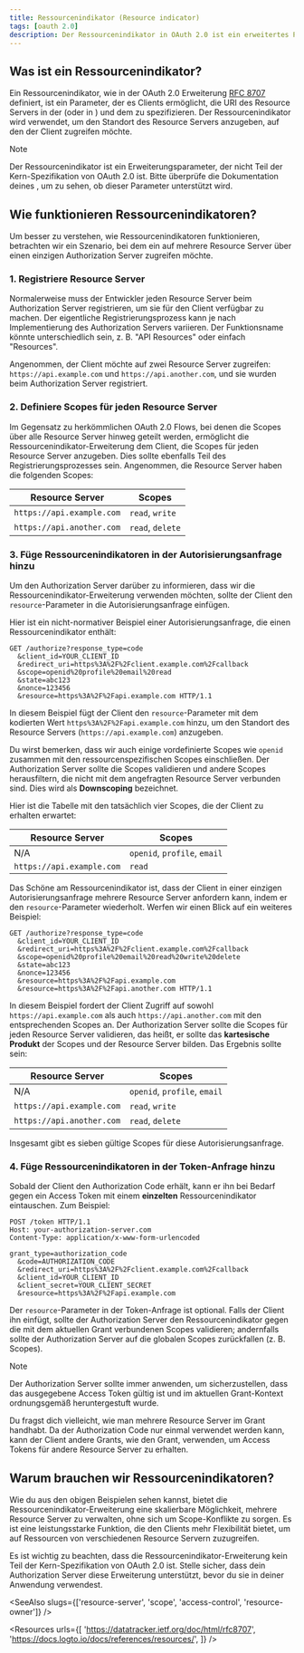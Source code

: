 ```yaml
---
title: Ressourcenindikator (Resource indicator)
tags: [oauth 2.0]
description: Der Ressourcenindikator in OAuth 2.0 ist ein erweitertes Parameter, definiert in RFC 8707, das es Clients ermöglicht, den Standort des Resource Servers im Authorization Request (Autorisierungsanfrage) zu spezifizieren. Es bietet eine skalierbare Möglichkeit, mehrere Resource Server in einem einzigen Authorization Server (Autorisierungsserver) zu verwalten.
---
```


## Was ist ein Ressourcenindikator?

Ein Ressourcenindikator, wie in der OAuth 2.0 Erweiterung [RFC 8707](https://datatracker.ietf.org/doc/html/rfc8707) definiert, ist ein Parameter, der es Clients ermöglicht, die URI des Resource Servers in der <Ref slug="authorization-request" /> (oder <Ref slug="authentication-request" /> in <Ref slug="openid-connect" />) und dem <Ref slug="token-request" /> zu spezifizieren. Der Ressourcenindikator wird verwendet, um den Standort des Resource Servers anzugeben, auf den der Client zugreifen möchte.

> [!Note]
> Der Ressourcenindikator ist ein Erweiterungsparameter, der nicht Teil der Kern-Spezifikation von OAuth 2.0 ist. Bitte überprüfe die Dokumentation deines <Ref slug="authorization-server" />, um zu sehen, ob dieser Parameter unterstützt wird.

## Wie funktionieren Ressourcenindikatoren?

Um besser zu verstehen, wie Ressourcenindikatoren funktionieren, betrachten wir ein Szenario, bei dem ein <Ref slug="client" /> auf mehrere <Ref slug="resource-server">Resource Server</Ref> über einen einzigen Authorization Server zugreifen möchte.

### 1. Registriere Resource Server

Normalerweise muss der Entwickler jeden Resource Server beim Authorization Server registrieren, um sie für den Client verfügbar zu machen. Der eigentliche Registrierungsprozess kann je nach Implementierung des Authorization Servers variieren. Der Funktionsname könnte unterschiedlich sein, z. B. "API Resources" oder einfach "Resources".

Angenommen, der Client möchte auf zwei Resource Server zugreifen: `https://api.example.com` und `https://api.another.com`, und sie wurden beim Authorization Server registriert.

### 2. Definiere Scopes für jeden Resource Server

Im Gegensatz zu herkömmlichen OAuth 2.0 Flows, bei denen die <Ref slug="scope">Scopes</Ref> über alle Resource Server hinweg geteilt werden, ermöglicht die Ressourcenindikator-Erweiterung dem Client, die Scopes für jeden Resource Server anzugeben. Dies sollte ebenfalls Teil des Registrierungsprozesses sein. Angenommen, die Resource Server haben die folgenden Scopes:

| Resource Server           | Scopes           |
|---------------------------|------------------|
| `https://api.example.com` | `read`, `write`  |
| `https://api.another.com` | `read`, `delete` |

### 3. Füge Ressourcenindikatoren in der Autorisierungsanfrage hinzu

Um den Authorization Server darüber zu informieren, dass wir die Ressourcenindikator-Erweiterung verwenden möchten, sollte der Client den `resource`-Parameter in die Autorisierungsanfrage einfügen.

Hier ist ein nicht-normativer Beispiel einer Autorisierungsanfrage, die einen Ressourcenindikator enthält:

```http
GET /authorize?response_type=code
  &client_id=YOUR_CLIENT_ID
  &redirect_uri=https%3A%2F%2Fclient.example.com%2Fcallback
  &scope=openid%20profile%20email%20read
  &state=abc123
  &nonce=123456
  &resource=https%3A%2F%2Fapi.example.com HTTP/1.1
```

In diesem Beispiel fügt der Client den `resource`-Parameter mit dem kodierten Wert `https%3A%2F%2Fapi.example.com` hinzu, um den Standort des Resource Servers (`https://api.example.com`) anzugeben.

Du wirst bemerken, dass wir auch einige vordefinierte Scopes wie `openid` zusammen mit den ressourcenspezifischen Scopes einschließen. Der Authorization Server sollte die Scopes validieren und andere Scopes herausfiltern, die nicht mit dem angefragten Resource Server verbunden sind. Dies wird als **Downscoping** bezeichnet.

Hier ist die Tabelle mit den tatsächlich vier Scopes, die der Client zu erhalten erwartet:

| Resource Server           | Scopes                       |
|---------------------------|------------------------------|
| N/A                       | `openid`, `profile`, `email` |
| `https://api.example.com` | `read`                       |

Das Schöne am Ressourcenindikator ist, dass der Client in einer einzigen Autorisierungsanfrage mehrere Resource Server anfordern kann, indem er den `resource`-Parameter wiederholt. Werfen wir einen Blick auf ein weiteres Beispiel:

```http
GET /authorize?response_type=code
  &client_id=YOUR_CLIENT_ID
  &redirect_uri=https%3A%2F%2Fclient.example.com%2Fcallback
  &scope=openid%20profile%20email%20read%20write%20delete
  &state=abc123
  &nonce=123456
  &resource=https%3A%2F%2Fapi.example.com
  &resource=https%3A%2F%2Fapi.another.com HTTP/1.1
```

In diesem Beispiel fordert der Client Zugriff auf sowohl `https://api.example.com` als auch `https://api.another.com` mit den entsprechenden Scopes an. Der Authorization Server sollte die Scopes für jeden Resource Server validieren, das heißt, er sollte das **kartesische Produkt** der Scopes und der Resource Server bilden. Das Ergebnis sollte sein:

| Resource Server           | Scopes                       |
|---------------------------|------------------------------|
| N/A                       | `openid`, `profile`, `email` |
| `https://api.example.com` | `read`, `write`              |
| `https://api.another.com` | `read`, `delete`             |

Insgesamt gibt es sieben gültige Scopes für diese Autorisierungsanfrage.

### 4. Füge Ressourcenindikatoren in der Token-Anfrage hinzu

Sobald der Client den Authorization Code erhält, kann er ihn bei Bedarf gegen ein Access Token mit einem **einzelten** Ressourcenindikator eintauschen. Zum Beispiel:

```http
POST /token HTTP/1.1
Host: your-authorization-server.com
Content-Type: application/x-www-form-urlencoded

grant_type=authorization_code
  &code=AUTHORIZATION_CODE
  &redirect_uri=https%3A%2F%2Fclient.example.com%2Fcallback
  &client_id=YOUR_CLIENT_ID
  &client_secret=YOUR_CLIENT_SECRET
  &resource=https%3A%2F%2Fapi.example.com
```

Der `resource`-Parameter in der Token-Anfrage ist optional. Falls der Client ihn einfügt, sollte der Authorization Server den Ressourcenindikator gegen die mit dem aktuellen Grant verbundenen Scopes validieren; andernfalls sollte der Authorization Server auf die globalen Scopes zurückfallen (z. B. <Ref slug="openid-connect" /> Scopes).

> [!Note]
> Der Authorization Server sollte immer <Ref slug="access-control" /> anwenden, um sicherzustellen, dass das ausgegebene Access Token gültig ist und im aktuellen Grant-Kontext ordnungsgemäß heruntergestuft wurde.

Du fragst dich vielleicht, wie man mehrere Resource Server im Grant handhabt. Da der Authorization Code nur einmal verwendet werden kann, kann der Client andere Grants, wie den <Ref slug="refresh-token" /> Grant, verwenden, um Access Tokens für andere Resource Server zu erhalten.

## Warum brauchen wir Ressourcenindikatoren?

Wie du aus den obigen Beispielen sehen kannst, bietet die Ressourcenindikator-Erweiterung eine skalierbare Möglichkeit, mehrere Resource Server zu verwalten, ohne sich um Scope-Konflikte zu sorgen. Es ist eine leistungsstarke Funktion, die den Clients mehr Flexibilität bietet, um auf Ressourcen von verschiedenen Resource Servern zuzugreifen.

Es ist wichtig zu beachten, dass die Ressourcenindikator-Erweiterung kein Teil der Kern-Spezifikation von OAuth 2.0 ist. Stelle sicher, dass dein Authorization Server diese Erweiterung unterstützt, bevor du sie in deiner Anwendung verwendest.

<SeeAlso slugs={['resource-server', 'scope', 'access-control', 'resource-owner']} />

<Resources
  urls={[
    'https://datatracker.ietf.org/doc/html/rfc8707',
    'https://docs.logto.io/docs/references/resources/',
  ]}
/>
